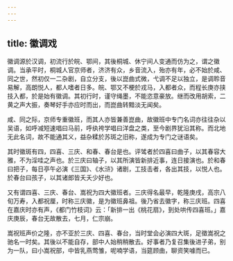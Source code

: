 ```yaml
---
---
---
```

title: 徽调戏
---



徽调源於汉调，初流行於皖、鄂间，其後桐城、休宁间人变通而仿为之，谓之徽调。当承平时，桐城人官京师者，济济有众，乡音流入，殆亦有年，必不始於咸、同之世，然初仅一二杂剧，自立分支，後以崑曲式微，弋调不足以独立，是调聆音易解，高朗悦人，都人嗜者日多。皖、鄂又不梗於戎马，入都者众，而程长庚亦挟技入都，於是始有徽调。其初行时，谨守绳墨，不能恣意豪放。继而改用胡索，二黄之声大振，奏琴好手亦应时而出，而崑曲转黯淡无闻矣。

咸、同之际，京师专重徽班，而其人亦皆兼善崑曲，故徽班中专门名词亦往往杂以吴语，如呼减短速唱曰马前，呼纨袴学唱曰洋盘之类，至今剧界犹沿其称。而北地无此名词，故不能通其义，益杂糅於苏斑之旧称，遂成为专门之谜语矣。

其时徽斑有四，四喜、三庆、和春、春台是也。评骘者於四喜曰曲子，以其春容大雅，不为淫哇之声也。於三庆曰轴子，以其所演皆新排近事，连日接演也。於和春曰把子，每日亭午必演《三国》、《水浒》诸剧，工技击者，各出其技，以悦人也。於春台曰孩子，以其诸郎皆夭夭少好也。

又有谓四喜、三庆、春台、嵩祝为四大徽班者。三庆得名最早，乾隆庚戌，高宗八旬万寿，入都祝厘，时称三庆徽，是为徽班鼻祖。後乃省去徽字，称三庆班。四喜在嘉庆时亦有声，《都门竹枝词》云：「新排一出《桃花扇》，到处哄传四喜班。」嘉庆庚辰，春台无故散去，七月，仁宗崩。

嵩祝班声价之隆，亦不亚於三庆、四喜、春台，当时堂会必演四大斑，足徵嵩祝之驰名一时矣。其後以不能自存，部中人始稍稍散去。好事者乃复召集後进子弟，别为一队，曰小嵩祝部，中皆乳燕莺雏，呢喃学语，当筵顾曲，聊资笑噱而已。